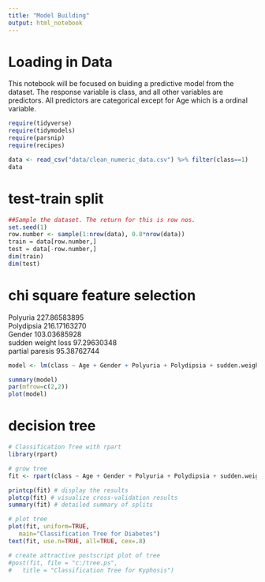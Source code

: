 ```yaml
---
title: "Model Building"
output: html_notebook
---
```


# Loading in Data

This notebook will be focused on buiding a predictive model from the dataset. The response variable is class, and all other variables are predictors. All predictors are categorical except for Age which is a ordinal variable.

```r
require(tidyverse)
require(tidymodels)
require(parsnip)
require(recipes)

data <- read_csv("data/clean_numeric_data.csv") %>% filter(class==1)
data
```

# test-train split

```r
##Sample the dataset. The return for this is row nos.
set.seed(1)
row.number <- sample(1:nrow(data), 0.8*nrow(data))
train = data[row.number,]
test = data[-row.number,]
dim(train)
dim(test)
```



# chi square feature selection


Polyuria	227.86583895			
Polydipsia	216.17163270			
Gender	103.03685928			
sudden weight loss	97.29630348			
partial paresis	95.38762744	


```r
model <- lm(class ~ Age + Gender + Polyuria + Polydipsia + sudden.weight.loss + partial.paresis, data=data)

summary(model)
par(mfrow=c(2,2))
plot(model)
```


# decision tree

```r
# Classification Tree with rpart
library(rpart)

# grow tree
fit <- rpart(class ~ Age + Gender + Polyuria + Polydipsia + sudden.weight.loss + partial.paresis, method="class", data=data)

printcp(fit) # display the results
plotcp(fit) # visualize cross-validation results
summary(fit) # detailed summary of splits

# plot tree
plot(fit, uniform=TRUE,
   main="Classification Tree for Diabetes")
text(fit, use.n=TRUE, all=TRUE, cex=.8)

# create attractive postscript plot of tree
#post(fit, file = "c:/tree.ps",
#   title = "Classification Tree for Kyphosis")
```
